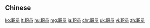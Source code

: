 {{also|職員}}
==Chinese==
{{zh-see|職員}}

[[ko:职员]]
[[lt:职员]]
[[hu:职员]]
[[mg:职员]]
[[ja:职员]]
[[chr:职员]]
[[uk:职员]]
[[vi:职员]]
[[zh:职员]]